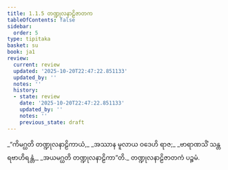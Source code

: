 ```yaml
---
title: 1.1.5 တဏ္ဍုလနာဠိဇာတက
tableOfContents: false
sidebar:
  order: 5
type: tipitaka
basket: su
book: ja1
review:
  current: review
  updated: '2025-10-20T22:47:22.851133'
  updated_by: ''
  notes: ''
  history:
  - state: review
    date: '2025-10-20T22:47:22.851133'
    updated_by: ''
    notes: ''
    previous_state: draft
---
```



<DynamicBreadcrumb />


<ReviewStatus review={frontmatter.review} showDetails={true} />

<HypothesisAnnotation frontmatter={frontmatter} />

<Division number="5" book="ja1" e="ch" v="22" p="2">

<Paragraph number="10" type="verses" book="ja1">
_“ကိမဂ္ဃတိ တဏ္ဍုလနာဠိကာယံ,_  
_အဿာန မူလာယ ဝဒေဟိ ရာဇ;_  
_ဗာရာဏသိံ သန္တရဗာဟိရန္တံ,_  
_အယမဂ္ဃတိ တဏ္ဍုလနာဠိကာ”တိ._  


</Paragraph>
</Division>

<Paragraph number="11" type="center" book="ja1">
တဏ္ဍုလနာဠိဇာတကံ ပဉ္စမံ.
</Paragraph>